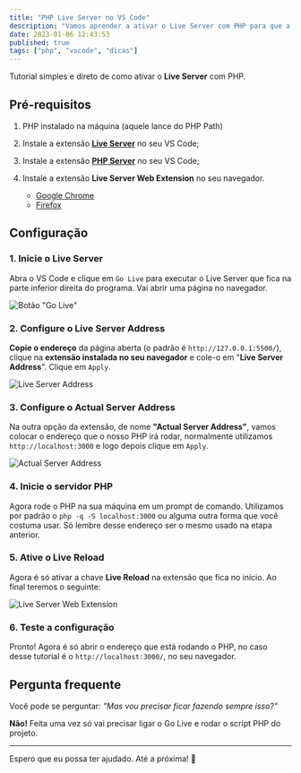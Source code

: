 ```yaml
---
title: "PHP Live Server no VS Code"
description: "Vamos aprender a ativar o Live Server com PHP para que a página recarregue sozinha quando você salvar qualquer arquivo."
date: 2023-01-06 12:43:53
published: true
tags: ["php", "vscode", "dicas"]
---
```


Tutorial simples e direto de como ativar o **Live Server** com PHP.

## Pré-requisitos

1. PHP instalado na máquina (aquele lance do PHP Path)
2. Instale a extensão **[Live Server](https://marketplace.visualstudio.com/items?itemName=ritwickdey.LiveServer)** no seu VS Code;
3. Instale a extensão **[PHP Server](https://marketplace.visualstudio.com/items?itemName=brapifra.phpserver)** no seu VS Code;
4. Instale a extensão **Live Server Web Extension** no seu navegador.

   - [Google Chrome](https://chrome.google.com/webstore/detail/live-server-web-extension/fiegdmejfepffgpnejdinekhfieaogmj)
   - [Firefox](https://addons.mozilla.org/pt-BR/firefox/addon/live-server-web-extension/)

## Configuração

### 1. Inicie o Live Server
Abra o VS Code e clique em `Go Live` para executar o Live Server que fica na parte inferior direita do programa. Vai abrir uma página no navegador.

![Botão "Go Live"](golive.webp)

### 2. Configure o Live Server Address
**Copie o endereço** da página aberta (o padrão é `http://127.0.0.1:5500/`), clique na **extensão instalada no seu navegador** e cole-o em "**Live Server Address**". Clique em `Apply`.

![Live Server Address](live-server-address.webp)

### 3. Configure o Actual Server Address
Na outra opção da extensão, de nome **"Actual Server Address"**, vamos colocar o endereço que o nosso PHP irá rodar, normalmente utilizamos `http://localhost:3000` e logo depois clique em `Apply`.

![Actual Server Address](actual-server-address.webp)

### 4. Inicie o servidor PHP
Agora rode o PHP na sua máquina em um prompt de comando. Utilizamos por padrão o `php -q -S localhost:3000` ou alguma outra forma que você costuma usar. Só lembre desse endereço ser o mesmo usado na etapa anterior.

### 5. Ative o Live Reload
Agora é só ativar a chave **Live Reload** na extensão que fica no início. Ao final teremos o seguinte:

![Live Server Web Extension](live-server-web-extension.webp)

### 6. Teste a configuração
Pronto! Agora é só abrir o endereço que está rodando o PHP, no caso desse tutorial é o `http://localhost:3000/`, no seu navegador.

## Pergunta frequente

Você pode se perguntar: _"Mas vou precisar ficar fazendo sempre isso?"_

**Não!** Feita uma vez só vai precisar ligar o Go Live e rodar o script PHP do projeto.

---

Espero que eu possa ter ajudado. Até a próxima! 🚀
